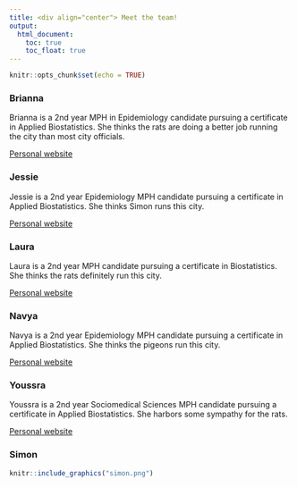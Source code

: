 ```yaml
---
title: <div align="center"> Meet the team!
output: 
  html_document:
    toc: true
    toc_float: true
---
```


```r
knitr::opts_chunk$set(echo = TRUE)
```

### Brianna

Brianna is a 2nd year MPH in Epidemiology candidate pursuing a certificate in Applied Biostatistics. She thinks the rats are doing a better job running the city than most city officials. 

[Personal website](https://bcarnagie.github.io/bcarnagie.github.io)

### Jessie

Jessie is a 2nd year Epidemiology MPH candidate pursuing a certificate in Applied Biostatistics. She thinks Simon runs this city.

[Personal website](https://jessie-merrifield.github.io/Jessie-Merrifield2.github.io/) 

### Laura

Laura is a 2nd year MPH candidate pursuing a certificate in Biostatistics. She thinks the rats definitely run this city. 

[Personal website](lvr2115.github.io) 

### Navya

Navya is a 2nd year Epidemiology MPH candidate pursuing a certificate in Applied Biostatistics. She thinks the pigeons run this city.

[Personal website](https://nk3037.github.io/nk3037_hw4.github.io/)

### Youssra

Youssra is a 2nd year Sociomedical Sciences MPH candidate pursuing a certificate in Applied Biostatistics. She harbors some sympathy for the rats.

[Personal website](https://www.linkedin.com/in/youssra-yemmas-097a03207/)

### Simon

```r
knitr::include_graphics("simon.png") 
```


